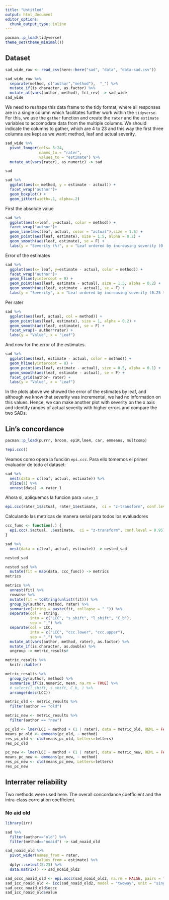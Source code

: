 ```yaml
---
title: "Untitled"
output: html_document
editor_options: 
  chunk_output_type: inline
---
```


```r
pacman::p_load(tidyverse)
theme_set(theme_minimal())
```

## Dataset

```r
sad_wide_raw <- read_csv(here::here("sad", "data", "data-sad.csv"))

sad_wide_raw %>% 
  separate(method, c("author","method"),  "_") %>%   
  mutate_if(is.character, as.factor) %>% 
  mutate_at(vars(author, method), fct_rev) -> sad_wide
sad_wide
```

We need to reshape this data frame to the tidy format, where all responses are in a single column which facilitates further work within the `tidyverse`. For this, we use the `gather` function and create the `rater` and the `estimate` variables to accomodate data from the multiple columns. We should indicate the columns to gather, which are 4 to 23 and this way the first three columns are kept as we want: method, leaf and actual severity.

```r
sad_wide %>%
  pivot_longer(cols= 5:24, 
               names_to = "rater", 
               values_to = "estimate") %>%
  mutate_at(vars(rater), as.numeric) -> sad

sad
```

```r
sad %>%
  ggplot(aes(x= method, y = estimate - actual)) +
  facet_wrap("author")+
  geom_boxplot() +
  geom_jitter(width=.1, alpha=.2) 
```

First the absolute value

```r
sad %>%
  ggplot(aes(x=leaf, y=actual, color = method)) +
  facet_wrap("author")+
  geom_line(aes(leaf, actual, color = "actual"),size = 1.5) +
  geom_point(aes(leaf, estimate), size = 1.5, alpha = 0.2) +
  geom_smooth(aes(leaf, estimate), se = F) +
  labs(y = "Severity (%)", x = "Leaf ordered by increasing severity (0.25 to 84%)")
```

Error of the estimates

```r
sad %>%
  ggplot(aes(x= leaf, y=estimate - actual, color = method)) +
  facet_wrap("author")+
  geom_hline(yintercept = 0) +
  geom_point(aes(leaf, estimate - actual), size = 1.5, alpha = 0.2) +
  geom_smooth(aes(leaf, estimate - actual), se = F) +
  labs(y = "Severity", x = "Leaf ordered by increasing severity (0.25 to 84%)")
```

Per rater

```r
sad %>%
  ggplot(aes(leaf, actual, col = method)) +
  geom_point(aes(leaf, estimate), size = 1, alpha = 0.2) +
  geom_smooth(aes(leaf, estimate), se = F) +
  facet_wrap(~ author*rater) +
  labs(y = "Value", x = "Leaf")
```

And now for the error of the estimates. 

```r
sad %>%
  ggplot(aes(leaf, estimate - actual, color = method)) +
  geom_hline(yintercept = 0) +
  geom_point(aes(leaf, estimate - actual), size = 0.5, alpha = 0.1) +
  geom_smooth(aes(leaf, estimate - actual), se = F) +
  facet_grid(author~ rater) +
  labs(y = "Value", x = "Leaf")
```

In the plots above we showed the error of the estimates by leaf, and although we know that severity was incremental, we had no information on this values. Hence, we can make another plot with severity on the x axis and identify ranges of actual severity with higher errors and compare the two SADs.

## Lin's concordance 

```r
pacman::p_load(purrr, broom, epiR,lme4, car, emmeans, multcomp)
```

```r
?epi.ccc() 
```

Veamos como opera la función `epi.ccc`. Para ello tomemos el primer evaluador de todo el dataset:

```r
sad %>% 
  nest(data = c(leaf, actual, estimate)) %>% 
  slice(1) %>% 
  unnest(data) -> rater_1
```

Ahora si, apliquemos la funcion para `rater_1` 

```r
epi.ccc(rater_1$actual, rater_1$estimate,  ci = "z-transform", conf.level = 0.95)
```

Calculando las metricas de manera serial para todos los evaluadores 

```r
ccc_func <- function(.) {
  epi.ccc(.$actual, .$estimate,  ci = "z-transform", conf.level = 0.95)
}
```


```r
sad %>% 
  nest(data = c(leaf, actual, estimate)) -> nested_sad
```

```r
nested_sad
```

```r
nested_sad %>% 
  mutate(fit = map(data, ccc_func)) -> metrics
metrics
```



```r
metrics %>% 
  unnest(fit) %>% 
  rowwise %>% 
  mutate(fit = toString(unlist(fit))) %>%
  group_by(author, method, rater) %>% 
  summarize(string = paste(fit, collapse = "_")) %>% 
  separate(col = string, 
           into = c("LCC", "s_shift", "l_shift", "C_b"), 
           sep = "_") %>% 
  separate(col = LCC, 
           into = c("LCC", "ccc.lower", "ccc.upper"), 
           sep = ",") %>% 
  mutate_at(vars(author, method, rater), as.factor) %>% 
  mutate_if(is.character, as.double) %>% 
  ungroup -> metric_results#
```

```r
metric_results %>% 
  knitr::kable()
```

```r
metric_results %>% 
  group_by(author, method) %>% 
  summarise_if(is.numeric, mean, na.rm = TRUE) %>% 
  # select(l_shift, s_shift, C_b, ) %>% 
  arrange(desc(LCC))
```

```r
metric_old <- metric_results %>% 
  filter(author == "old")

metric_new <- metric_results %>% 
  filter(author == "new")

```

```r
pc_old <- lmer(LCC ~ method + (1 | rater), data = metric_old, REML = FALSE)
means_pc_old <- emmeans(pc_old, ~ method)
res_pc_old <- cld(means_pc_old, Letters=letters)
res_pc_old
```

```r
pc_new <- lmer(LCC ~ method + (1 | rater), data = metric_new, REML = FALSE)
means_pc_new <- emmeans(pc_new, ~ method)
res_pc_new <- cld(means_pc_new, Letters=letters)
res_pc_new
```

## Interrater reliability

Two methods were used here. The overall concordance coefficient and the intra-class correlation coefficient.

### No aid old

```r
library(irr)
```

```r
sad %>% 
  filter(author=="old") %>% 
  filter(method=="noaid") -> sad_noaid_old 
```


```r
sad_noaid_old %>% 
  pivot_wider(names_from = rater, 
              values_from = estimate) %>% 
  dplyr::select(5:23) %>%
  data.matrix() -> sad_noaid_old2
```


```r
sad_occc_noaid_old <- epi.occc(sad_noaid_old2, na.rm = FALSE, pairs = TRUE)
sad_icc_noaid_old <- icc(sad_noaid_old2, model = "twoway", unit = "single", type = "consistency")
sad_occc_noaid_old$occc
sad_icc_noaid_old$value
```

